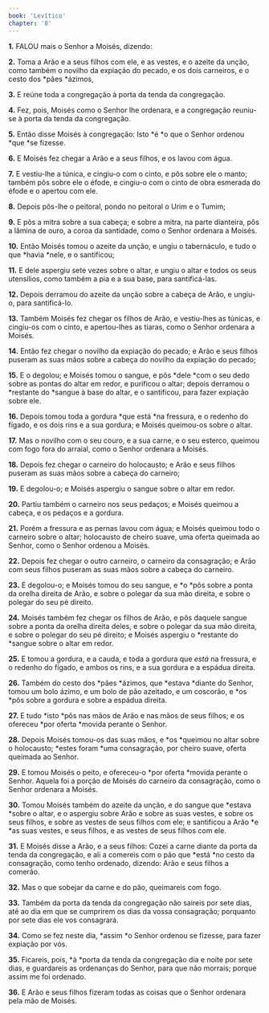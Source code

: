 ```yaml
---
book: 'Levítico'
chapter: '8'
---
```


**1.** FALOU mais o Senhor a Moisés, dizendo:

**2.** Toma a Arão e a seus filhos com ele, e as vestes, e o azeite da unção, como também o novilho da expiação do pecado, e os dois carneiros, e o cesto dos *pães *ázimos,

**3.** E reúne toda a congregação à porta da tenda da congregação.

**4.** Fez, pois, Moisés como o Senhor lhe ordenara, e a congregação reuniu-se à porta da tenda da congregação.

**5.** Então disse Moisés à congregação: Isto *é *o que o Senhor ordenou *que *se fizesse.

**6.** E Moisés fez chegar a Arão e a seus filhos, e os lavou com água.

**7.** E vestiu-lhe a túnica, e cingiu-o com o cinto, e pôs sobre ele o manto; também pôs sobre ele o éfode, e cingiu-o com o cinto de obra esmerada do éfode e o apertou com ele.

**8.** Depois pôs-lhe o peitoral, pondo no peitoral o Urim e o Tumim;

**9.** E pôs a mitra sobre a sua cabeça; e sobre a mitra, na parte dianteira, pôs a lâmina de ouro, a coroa da santidade, como o Senhor ordenara a Moisés.

**10.** Então Moisés tomou o azeite da unção, e ungiu o tabernáculo, e tudo o que *havia *nele, e o santificou;

**11.** E dele aspergiu sete vezes sobre o altar, e ungiu o altar e todos os seus utensílios, como também a pia e a sua base, para santificá-las.

**12.** Depois derramou do azeite da unção sobre a cabeça de Arão, e ungiu-o, para santificá-lo.

**13.** Também Moisés fez chegar os filhos de Arão, e vestiu-lhes as túnicas, e cingiu-os com o cinto, e apertou-lhes as tiaras, como o Senhor ordenara a Moisés.

**14.** Então fez chegar o novilho da expiação do pecado; e Arão e seus filhos puseram as suas mãos sobre a cabeça do novilho da expiação do pecado;

**15.** E o degolou; e Moisés tomou o sangue, e pôs *dele *com o seu dedo sobre as pontas do altar em redor, e purificou o altar; depois derramou o *restante do *sangue à base do altar, e o santificou, para fazer expiação sobre ele.

**16.** Depois tomou toda a gordura *que está *na fressura, e o redenho do fígado, e os dois rins e a sua gordura; e Moisés queimou-os sobre o altar.

**17.** Mas o novilho com o seu couro, e a sua carne, e o seu esterco, queimou com fogo fora do arraial, como o Senhor ordenara a Moisés.

**18.** Depois fez chegar o carneiro do holocausto; e Arão e seus filhos puseram as suas mãos sobre a cabeça do carneiro;

**19.** E degolou-o; e Moisés aspergiu o sangue sobre o altar em redor.

**20.** Partiu também o carneiro nos seus pedaços; e Moisés queimou a cabeça, e os pedaços e a gordura.

**21.** Porém a fressura e as pernas lavou com água; e Moisés queimou todo o carneiro sobre o altar; holocausto de cheiro suave, uma oferta queimada ao Senhor, como o Senhor ordenou a Moisés.

**22.** Depois fez chegar o outro carneiro, o carneiro da consagração; e Arão com seus filhos puseram as suas mãos sobre a cabeça do carneiro.

**23.** E degolou-o; e Moisés tomou do seu sangue, e *o *pôs sobre a ponta da orelha direita de Arão, e sobre o polegar da sua mão direita, e sobre o polegar do seu pé direito.

**24.** Moisés também fez chegar os filhos de Arão, e pôs daquele sangue sobre a ponta da orelha direita deles, e sobre o polegar da sua mão direita, e sobre o polegar do seu pé direito; e Moisés aspergiu o *restante do *sangue sobre o altar em redor.

**25.** E tomou a gordura, e a cauda, e toda a gordura que *está* na fressura, e o redenho do fígado, e ambos os rins, e a sua gordura e a espádua direita.

**26.** Também do cesto dos *pães *ázimos, que *estava *diante do Senhor, tomou um bolo ázimo, e um bolo de pão azeitado, e um coscorão, e *os *pôs sobre a gordura e sobre a espádua direita.

**27.** E tudo *isto *pôs nas mãos de Arão e nas mãos de seus filhos; e os ofereceu *por oferta *movida perante o Senhor.

**28.** Depois Moisés tomou-os das suas mãos, e *os *queimou no altar sobre o holocausto; *estes foram *uma consagração, por cheiro suave, oferta queimada ao Senhor.

**29.** E tomou Moisés o peito, e ofereceu-o *por oferta *movida perante o Senhor. Aquela foi a porção de Moisés do carneiro da consagração, como o Senhor ordenara a Moisés.

**30.** Tomou Moisés também do azeite da unção, e do sangue que *estava *sobre o altar, e o aspergiu sobre Arão e sobre as suas vestes, e sobre os seus filhos, e sobre as vestes de seus filhos com ele; e santificou a Arão *e *as suas vestes, e seus filhos, e as vestes de seus filhos com ele.

**31.** E Moisés disse a Arão, e a seus filhos: Cozei a carne diante da porta da tenda da congregação, e ali a comereis com o pão que *está *no cesto da consagração, como tenho ordenado, dizendo: Arão e seus filhos a comerão.

**32.** Mas o que sobejar da carne e do pão, queimareis com fogo.

**33.** Também da porta da tenda da congregação não saireis por sete dias, até ao dia em que se cumprirem os dias da vossa consagração; porquanto por sete dias ele vos consagrará.

**34.** Como se fez neste dia, *assim *o Senhor ordenou se fizesse, para fazer expiação por vós.

**35.** Ficareis, pois, *à *porta da tenda da congregação dia e noite por sete dias, e guardareis as ordenanças do Senhor, para que não morrais; porque assim me foi ordenado.

**36.** E Arão e seus filhos fizeram todas as coisas que o Senhor ordenara pela mão de Moisés.